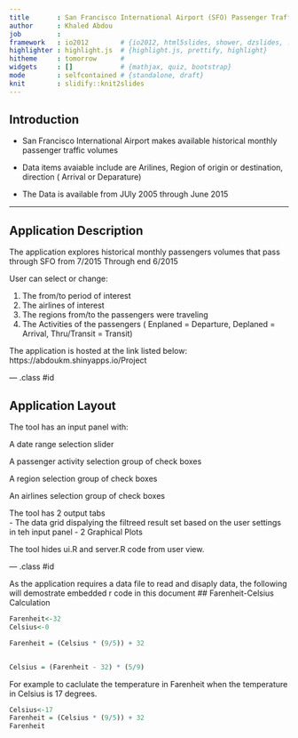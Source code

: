 ```yaml
---
title       : San Francisco International Airport (SFO) Passenger Traffic Explorer
author      : Khaled Abdou
job         : 
framework   : io2012        # {io2012, html5slides, shower, dzslides, ...}
highlighter : highlight.js  # {highlight.js, prettify, highlight}
hitheme     : tomorrow      # 
widgets     : []            # {mathjax, quiz, bootstrap}
mode        : selfcontained # {standalone, draft}
knit        : slidify::knit2slides
---
```


## Introduction 

- San Francisco International Airport makes available historical monthly passenger traffic volumes

- Data items avaiable include are Arilines, Region of origin or destination, direction ( Arrival or Deparature)  

- The Data is available from JUly 2005 through June 2015


---

## Application Description

The application explores historical monthly passengers volumes that pass through SFO from  7/2015 Through end 6/2015

User can select or change: 

1. The from/to period of interest
2. The airlines of interest
3. The regions from/to the passengers were traveling 
4. The Activities of the passengers ( Enplaned = Departure, Deplaned = Arrival, Thru/Transit = Transit)

The application is hosted at the link listed below:
https://abdoukm.shinyapps.io/Project

--- .class #id 

## Application Layout


The tool has an input panel with:

A date range selection slider

A passenger activity selection group of check boxes

A region selection group of check boxes

An airlines selection group of check boxes


The tool has 2 output tabs  
 - The data grid dispalying the filtreed result set based on the user settings in teh input panel
 - 2 Graphical Plots
 
The tool hides ui.R and server.R code from user view. 

--- .class #id 

As the application requires a data file to read and disaply data, 
the following will demostrate embedded r code in this document 
## Farenheit-Celsius Calculation


```r
Farenheit<-32
Celsius<-0
```

```r

Farenheit = (Celsius * (9/5)) + 32


Celsius = (Farenheit - 32) * (5/9)
```

For example to caclulate the temperature in Farenheit when the temperature in Celsius is 17 degrees. 
```r
Celsius<-17
Farenheit = (Celsius * (9/5)) + 32
Farenheit
```


